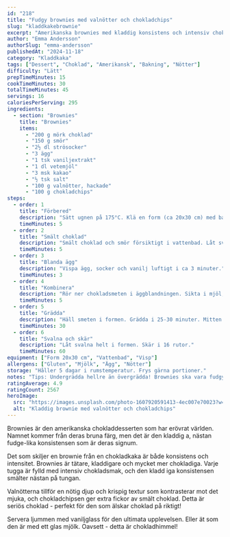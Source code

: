 ```yaml
---
id: "218"
title: "Fudgy brownies med valnötter och chokladchips"
slug: "kladdkakebrownie"
excerpt: "Amerikanska brownies med kladdig konsistens och intensiv chokladsmak. Chokladälskarens dröm!"
author: "Emma Andersson"
authorSlug: "emma-andersson"
publishedAt: "2024-11-18"
category: "Kladdkaka"
tags: ["Dessert", "Choklad", "Amerikansk", "Bakning", "Nötter"]
difficulty: "Lätt"
prepTimeMinutes: 15
cookTimeMinutes: 30
totalTimeMinutes: 45
servings: 16
caloriesPerServing: 295
ingredients:
  - section: "Brownies"
    title: "Brownies"
    items:
      - "200 g mörk choklad"
      - "150 g smör"
      - "2½ dl strösocker"
      - "3 ägg"
      - "1 tsk vaniljextrakt"
      - "1 dl vetemjöl"
      - "3 msk kakao"
      - "½ tsk salt"
      - "100 g valnötter, hackade"
      - "100 g chokladchips"
steps:
  - order: 1
    title: "Förbered"
    description: "Sätt ugnen på 175°C. Klä en form (ca 20x30 cm) med bakplåtspapper."
    timeMinutes: 5
  - order: 2
    title: "Smält choklad"
    description: "Smält choklad och smör försiktigt i vattenbad. Låt svalna något."
    timeMinutes: 5
  - order: 3
    title: "Blanda ägg"
    description: "Vispa ägg, socker och vanilj luftigt i ca 3 minuter."
    timeMinutes: 3
  - order: 4
    title: "Kombinera"
    description: "Rör ner chokladsmeten i äggblandningen. Sikta i mjöl, kakao och salt. Vänd ner försiktigt. Tillsätt nötter och chokladchips."
    timeMinutes: 5
  - order: 5
    title: "Grädda"
    description: "Häll smeten i formen. Grädda i 25-30 minuter. Mitten ska vara lite kladdig - stick inte hela vägen med sticka!"
    timeMinutes: 30
  - order: 6
    title: "Svalna och skär"
    description: "Låt svalna helt i formen. Skär i 16 rutor."
    timeMinutes: 60
equipment: ["Form 20x30 cm", "Vattenbad", "Visp"]
allergens: ["Gluten", "Mjölk", "Ägg", "Nötter"]
storage: "Håller 5 dagar i rumstemperatur. Frys gärna portioner."
notes: "Tips: Undergrädda hellre än övergrädda! Brownies ska vara fudgy i mitten. Om du grädd dar för länge blir de som chokladkaka. Högkvalitativ choklad ger bäst resultat. För extra fudgy: Minska mjölet till ¾ dl. Servera med vaniljglass och chokladsås!"
ratingAverage: 4.9
ratingCount: 2567
heroImage:
  src: "https://images.unsplash.com/photo-1607920591413-4ec007e70023?w=1200&q=80"
  alt: "Kladdig brownie med valnötter och chokladchips"
---
```


Brownies är den amerikanska chokladdesserten som har erövrat världen. Namnet kommer från deras bruna färg, men det är den kladdig a, nästan fudge-lika konsistensen som är deras signum.

Det som skiljer en brownie från en chokladkaka är både konsistens och intensitet. Brownies är tätare, kladdigare och mycket mer chokladiga. Varje tugga är fylld med intensiv chokladsmak, och den kladd iga konsistensen smälter nästan på tungan.

Valnötterna tillför en nötig djup och krispig textur som kontrasterar mot det mjuka, och chokladchipsen ger extra fickor av smält choklad. Detta är seriös choklad - perfekt för den som älskar choklad på riktigt!

Servera ljummen med vaniljglass för den ultimata upplevelsen. Eller ät som den är med ett glas mjölk. Oavsett - detta är chokladhimmel!

